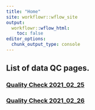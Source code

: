 ```yaml
---
title: "Home"
site: workflowr::wflow_site
output:
  workflowr::wflow_html:
    toc: false
editor_options:
  chunk_output_type: console
---
```


## List of data QC pages. <br />
### <a href="qc_210225.html">Quality Check 2021_02_25</a>
### <a href="qc_210226.html">Quality Check 2021_02_26</a>
